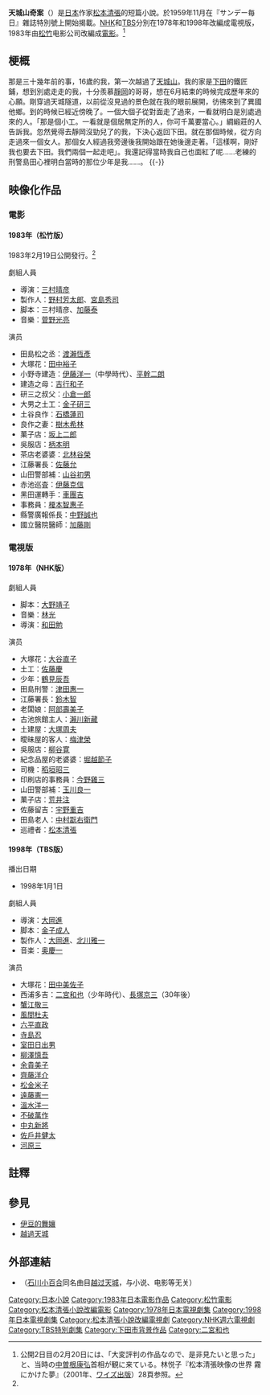 {{about|小说、电影或电视|名为“天城越え”的石川小百合歌曲|越過天城}}
{{Infobox Book 
| name          = 天城山奇案
| title_orig    = 天城越え
| translator    = 
| image         =  Amagi-tunnel-Izucity-side.jpg
| image_caption =  （旧）天城隧道北側
| author        = [[松本清張|松本清張]]
| illustrator   = 
| cover_artist  = 
| country       = [[日本|日本]]
| language      = [[日語|日語]]
| series        = 
| genre         = [[小説|小説]]
| publisher     = [[週刊朝日|週刊朝日]]（日本）<br>[[光文社|光文社]]（日本）
| release_date  = 1959年11月(『サンデー毎日』雜誌特別號揭載)<br>1959年12月(單行本『黒い画集2』收錄)
| media_type    = 印刷出版（[[雜誌|雜誌]]、[[精裝書|精裝書]]與[[平裝書|平裝書]]）
| pages         = 
| isbn          = 
| preceded_by   = 
| followed_by   =  
}}
{{Japanese|japanese=天城越え|kana=あまぎこえ|romaji=Amagi goe}}

'''天城山奇案'''（{{lang-ja|天城越え}}）是[[日本|日本]]作家[[松本清張|松本清張]]的短篇小說。於1959年11月在『サンデー毎日』雜誌特別號上開始揭載。[[NHK|NHK]]和[[東京廣播公司|TBS]]分別在1978年和1998年改編成電視版，1983年由[[松竹|松竹]]电影公司改編成[[電影|電影]]。<ref name=amagigoe>公開2日目の2月20日には、「大変評判の作品なので、是非見たいと思った」と、当時の[[中曽根康弘|中曽根康弘]]首相が観に来ている。林悦子『松本清張映像の世界 霧にかけた夢』（2001年、[[ワイズ出版|ワイズ出版]]）28頁参照。</ref>

==梗概==
那是三十幾年前的事，16歲的我，第一次越過了[[天城山|天城山]]。我的家是[[下田市|下田]]的鐵匠鋪，想到別處走走的我，十分羨慕[[靜岡市|靜岡]]的哥哥，想在6月結束的時候完成歷年來的心願。剛穿過天城隧道，以前從沒見過的景色就在我的眼前展開，彷彿來到了異國他鄉。到{{link-ja|天城湯島町|天城湯ケ島町|湯島}}的時候已經近傍晚了。一個大個子從對面走了過來，一看就明白是別處過來的人。「那是個小工。一看就是個居無定所的人，你可千萬要當心。」綢緞莊的人告訴我。忽然覺得去靜岡沒勁兒了的我，下決心返回下田。就在那個時候，從{{link-ja|修善寺|修善寺町}}方向走過來一個女人。那個女人經過我旁邊後我開始跟在她後邊走著。「這樣啊，剛好我也要去下田。我們兩個一起走吧」。我還記得當時我自己也面紅了呢……老練的刑警島田心裡明白當時的那位少年是我……。
{{-}}

==映像化作品==
{{main|天城山奇案（電影）}}

=== 電影 ===
==== 1983年（松竹版） ====
{{Infobox Film
| name               = 天城山奇案（電影）
| original_name      = 天城越え<br>< Amagi Pass >
| image              = 
| cn_image           = 
| hk_image           = 
| tw_image           = 
| caption            = 
| director           = 三村晴彦 
| executive_producer =  
| producer           = [[野村芳太郎|野村芳太郎]]<br />[[宮島秀司|宮島秀司]]
| writer             = 三村晴彦<br />[[加藤泰|加藤泰]]
| narrator           = 
| production_supervisor = 
| starring           = [[渡瀬恒彦|渡瀬恒彦]]<br />[[田中裕子|田中裕子]]
| music              = [[菅野光亮|菅野光亮]]
| cinematography     = 羽方義昌
| editing            = 鶴田益一
| studio             = 
| distributor        = [[松竹|松竹]]
| released           = {{flagicon|JPN}}1983年2月19日
| sec-title          =
| rate               = 
| runtime            = 99分
| country            = {{JPN}}
| language           = [[日本語|日本語]]
| imdb_id            = 0128039
| amg_id             = 123642
| budget             = 
| gross              =
| preceded_by        = 
| followed_by        = 
| cn_name            = 
| hk_name            = 
| tw_name            = 
}}
{{Portal|电影}}
1983年2月19日公開發行。<ref name=amagigoe/>

;劇組人員
*導演：[[三村晴彦|三村晴彦]]
*製作人：[[野村芳太郎|野村芳太郎]]、[[宮島秀司|宮島秀司]]
*脚本：三村晴彦、[[加藤泰|加藤泰]]
*音樂：[[菅野光亮|菅野光亮]]

;演员
*田島松之丞：[[渡瀨恆彥|渡瀨恆彥]]
*大塚花：[[田中裕子|田中裕子]]
*小野寺建造：[[伊藤洋一|伊藤洋一]]（中學時代）、[[平幹二朗|平幹二朗]]
*建造之母：[[吉行和子|吉行和子]]
*研三之叔父：[[小倉一郎|小倉一郎]]
*大男之土工：[[金子研三|金子研三]]
*土谷良作：[[石橋蓮司|石橋蓮司]]
*良作之妻：[[樹木希林|樹木希林]]
*菓子店：[[坂上二郎|坂上二郎]]
*吳服店：[[柄本明|柄本明]]
*茶店老婆婆：[[北林谷榮|北林谷榮]]
*江藤署長：[[佐藤允|佐藤允]]
*山田警部補：[[山谷初男|山谷初男]]
*赤池巡査：[[伊藤克信|伊藤克信]]
*黑田運轉手：[[車團吉|車團吉]]
*事務員：[[榎本智惠子|榎本智惠子]]
*縣警廣報係長：[[中野誠也|中野誠也]]
*國立醫院醫師：[[加藤剛|加藤剛]]

===電視版===
====1978年（NHK版）====
;劇組人員
*脚本：[[大野靖子|大野靖子]]
*音樂：[[林光|林光]]
*導演：[[和田勉|和田勉]]

;演员
*大塚花：[[大谷直子|大谷直子]]
*土工：[[佐藤慶|佐藤慶]]
*少年：[[鶴見辰吾|鶴見辰吾]]
*田島刑警：[[津田惠一|津田惠一]]
*江藤署長：[[鈴木智|鈴木智]]
*老闆娘：[[阿部壽美子|阿部壽美子]]
*古池旅館主人：[[瀨川新藏|瀨川新藏]]
*土建屋：[[大塚周夫|大塚周夫]]
*曖昧屋的客人：[[梅津榮|梅津榮]]
*吳服店：[[柳谷寛|柳谷寛]]
*紀念品屋的老婆婆：[[堀越節子|堀越節子]]
*司機：[[稻垣昭三|稻垣昭三]]
*印刷店的事務員：[[今野雞三|今野雞三]]
*山田警部補：[[玉川良一|玉川良一]]
*菓子店：[[荒井注|荒井注]]
*佐藤留吉：[[宇野重吉|宇野重吉]]
*田島老人：[[中村翫右衛門|中村翫右衛門]]
*巡禮者：[[松本清張|松本清張]]

==== 1998年（TBS版）====
;播出日期
*1998年1月1日

;劇組人員
*導演：[[大岡進|大岡進]]
*脚本：[[金子成人|金子成人]]
*製作人：[[大岡進|大岡進]]、[[北川雅一|北川雅一]]
*音楽：[[奥慶一|奥慶一]]

;演员
*大塚花：[[田中美佐子|田中美佐子]]
*西浦多吉：[[二宮和也|二宮和也]]（少年時代）、[[長塚京三|長塚京三]]（30年後）
*[[蟹江敬三|蟹江敬三]]
*[[風間杜夫|風間杜夫]]
*[[六平直政|六平直政]]
*[[寺島忍|寺島忍]]
*[[室田日出男|室田日出男]]
*[[柳澤慎吾|柳澤慎吾]]
*[[余貴美子|余貴美子]]
*[[齊藤洋介|齊藤洋介]]
*[[松金米子|松金米子]]
*[[遠藤憲一|遠藤憲一]]
*[[溫水洋一|溫水洋一]]
*[[不破萬作|不破萬作]]
*[[中丸新將|中丸新將]]
*[[佐戶井健太|佐戶井健太]]
*[[河原三|河原三]]

==註釋==
{{refbegin}}
{{reflist}}
{{refend}}

==參見==
*[[伊豆的舞孃|伊豆的舞孃]]
*[[越過天城|越過天城]]

==外部連結==
*{{YouTube|cTEd-ZQIj3A|天城越え}}（[[石川小百合|石川小百合]]同名曲目[[越过天城|越过天城]]，与小说、电影等无关）

{{DEFAULTSORT:Amagigoe}}
[[Category:日本小說|Category:日本小說]]
[[Category:1983年日本電影作品|Category:1983年日本電影作品]]
[[Category:松竹電影|Category:松竹電影]]
[[Category:松本清張小說改編電影|Category:松本清張小說改編電影]]
[[Category:1978年日本電視劇集|Category:1978年日本電視劇集]]
[[Category:1998年日本電視劇集|Category:1998年日本電視劇集]]
[[Category:松本清張小說改編電視劇|Category:松本清張小說改編電視劇]]
[[Category:NHK週六電視劇|Category:NHK週六電視劇]]
[[Category:TBS特別劇集|Category:TBS特別劇集]]
[[Category:下田市背景作品|Category:下田市背景作品]]
[[Category:二宮和也|Category:二宮和也]]